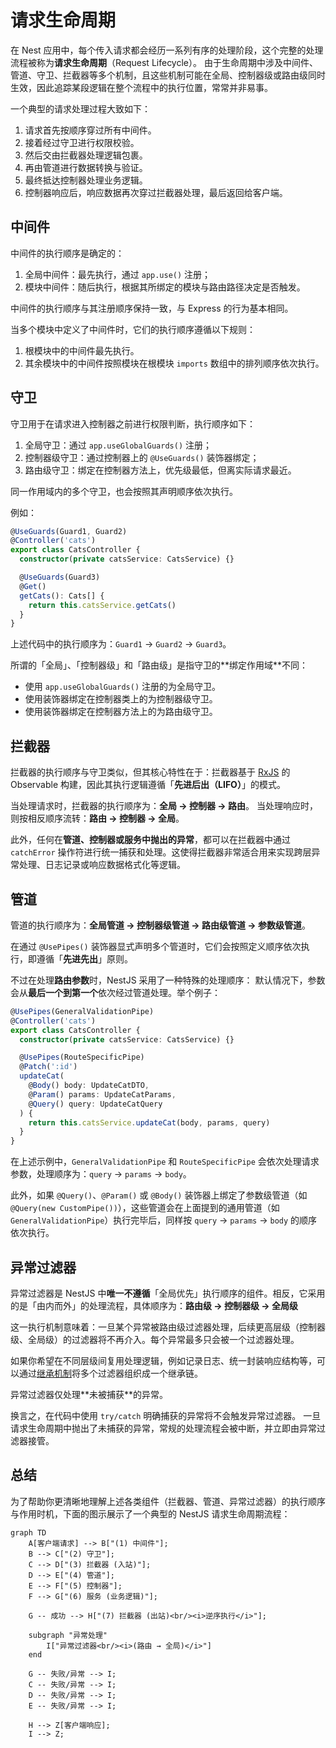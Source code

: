 # 请求生命周期

在 Nest 应用中，每个传入请求都会经历一系列有序的处理阶段，这个完整的处理流程被称为**请求生命周期**（Request Lifecycle）。
由于生命周期中涉及中间件、管道、守卫、拦截器等多个机制，且这些机制可能在全局、控制器级或路由级同时生效，因此追踪某段逻辑在整个流程中的执行位置，常常并非易事。

一个典型的请求处理过程大致如下：

1. 请求首先按顺序穿过所有中间件。
2. 接着经过守卫进行权限校验。
3. 然后交由拦截器处理逻辑包裹。
4. 再由管道进行数据转换与验证。
5. 最终抵达控制器处理业务逻辑。
6. 控制器响应后，响应数据再次穿过拦截器处理，最后返回给客户端。

## 中间件

中间件的执行顺序是确定的：

1. 全局中间件：最先执行，通过 `app.use()` 注册；
2. 模块中间件：随后执行，根据其所绑定的模块与路由路径决定是否触发。

中间件的执行顺序与其注册顺序保持一致，与 Express 的行为基本相同。

当多个模块中定义了中间件时，它们的执行顺序遵循以下规则：

1. 根模块中的中间件最先执行。
2. 其余模块中的中间件按照模块在根模块 `imports` 数组中的排列顺序依次执行。

## 守卫

守卫用于在请求进入控制器之前进行权限判断，执行顺序如下：

1. 全局守卫：通过 `app.useGlobalGuards()` 注册；
2. 控制器级守卫：通过控制器上的 `@UseGuards()` 装饰器绑定；
3. 路由级守卫：绑定在控制器方法上，优先级最低，但离实际请求最近。

同一作用域内的多个守卫，也会按照其声明顺序依次执行。

例如：

```ts filename='cats.controller.ts'
@UseGuards(Guard1, Guard2)
@Controller('cats')
export class CatsController {
  constructor(private catsService: CatsService) {}

  @UseGuards(Guard3)
  @Get()
  getCats(): Cats[] {
    return this.catsService.getCats()
  }
}
```

上述代码中的执行顺序为：`Guard1` → `Guard2` → `Guard3`。

<CalloutInfo>
所谓的「全局」、「控制器级」和「路由级」是指守卫的**绑定作用域**不同：

- 使用 `app.useGlobalGuards()` 注册的为全局守卫。
- 使用装饰器绑定在控制器类上的为控制器级守卫。
- 使用装饰器绑定在控制器方法上的为路由级守卫。

</CalloutInfo>

## 拦截器

拦截器的执行顺序与守卫类似，但其核心特性在于：拦截器基于 [RxJS](https://github.com/ReactiveX/rxjs) 的 Observable 构建，因此其执行逻辑遵循「**先进后出（LIFO）**」的模式。

当处理请求时，拦截器的执行顺序为：**全局 → 控制器 → 路由**。
当处理响应时，则按相反顺序流转：**路由 → 控制器 → 全局**。

此外，任何在**管道、控制器或服务中抛出的异常**，都可以在拦截器中通过 `catchError` 操作符进行统一捕获和处理。这使得拦截器非常适合用来实现跨层异常处理、日志记录或响应数据格式化等逻辑。

## 管道

管道的执行顺序为：**全局管道 → 控制器级管道 → 路由级管道 → 参数级管道**。

在通过 `@UsePipes()` 装饰器显式声明多个管道时，它们会按照定义顺序依次执行，即遵循「**先进先出**」原则。

不过在处理**路由参数**时，NestJS 采用了一种特殊的处理顺序：
默认情况下，参数会从**最后一个到第一个**依次经过管道处理。举个例子：

```ts
@UsePipes(GeneralValidationPipe)
@Controller('cats')
export class CatsController {
  constructor(private catsService: CatsService) {}

  @UsePipes(RouteSpecificPipe)
  @Patch(':id')
  updateCat(
    @Body() body: UpdateCatDTO,
    @Param() params: UpdateCatParams,
    @Query() query: UpdateCatQuery
  ) {
    return this.catsService.updateCat(body, params, query)
  }
}
```

在上述示例中，`GeneralValidationPipe` 和 `RouteSpecificPipe` 会依次处理请求参数，处理顺序为：`query` → `params` → `body`。

此外，如果 `@Query()`、`@Param()` 或 `@Body()` 装饰器上绑定了参数级管道（如 `@Query(new CustomPipe())`），这些管道会在上面提到的通用管道（如 `GeneralValidationPipe`）执行完毕后，同样按 `query` → `params` → `body` 的顺序依次执行。

## 异常过滤器

异常过滤器是 NestJS 中**唯一不遵循**「全局优先」执行顺序的组件。相反，它采用的是「由内而外」的处理流程，具体顺序为：**路由级 → 控制器级 → 全局级**

这一执行机制意味着：一旦某个异常被路由级过滤器处理，后续更高层级（控制器级、全局级）的过滤器将不再介入。每个异常最多只会被一个过滤器处理。

如果你希望在不同层级间复用处理逻辑，例如记录日志、统一封装响应结构等，可以通过[继承机制](/exception-filters#继承内置异常过滤器)将多个过滤器组织成一个继承链。

<CalloutInfo>
异常过滤器仅处理**未被捕获**的异常。

换言之，在代码中使用 `try/catch` 明确捕获的异常将不会触发异常过滤器。
一旦请求生命周期中抛出了未捕获的异常，常规的处理流程会被中断，并立即由异常过滤器接管。

</CalloutInfo>

## 总结

为了帮助你更清晰地理解上述各类组件（拦截器、管道、异常过滤器）的执行顺序与作用时机，下面的图示展示了一个典型的 NestJS 请求生命周期流程：

```mermaid
graph TD
    A[客户端请求] --> B["(1) 中间件"];
    B --> C["(2) 守卫"];
    C --> D["(3) 拦截器 (入站)"];
    D --> E["(4) 管道"];
    E --> F["(5) 控制器"];
    F --> G["(6) 服务 (业务逻辑)"];

    G -- 成功 --> H["(7) 拦截器 (出站)<br/><i>逆序执行</i>"];

    subgraph "异常处理"
        I["异常过滤器<br/><i>(路由 → 全局)</i>"]
    end

    G -- 失败/异常 --> I;
    C -- 失败/异常 --> I;
    D -- 失败/异常 --> I;
    E -- 失败/异常 --> I;

    H --> Z[客户端响应];
    I --> Z;
```
